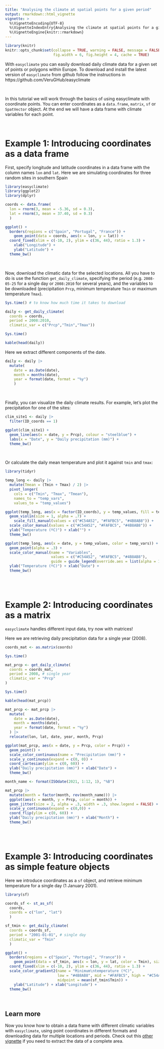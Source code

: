 ```yaml
---
title: "Analysing the climate at spatial points for a given period"
output: rmarkdown::html_vignette
vignette: >
  %\VignetteEncoding{UTF-8}
  %\VignetteIndexEntry{Analysing the climate at spatial points for a given period}
  %\VignetteEngine{knitr::rmarkdown}
---
```


```r
library(knitr)
knitr::opts_chunk$set(collapse = TRUE, warning = FALSE, message = FALSE, 
                      fig.width = 6, fig.height = 4, cache = TRUE)
```

With `easyclimate` you can easily download daily climate data for a given set of points or polygons within Europe. To download and install the latest version of `easyclimate` from github follow the instructions in  https://github.com/VeruGHub/easyclimate 

<br>

In this tutorial we will work through the basics of using easyclimate with coordinate points. You can enter coordinates as a `data.frame`, `matrix`, `sf` or `SpatVector` object. At the end we will have a data frame with climate variables for each point.

<br>

# Example 1: Introducing coordinates as a data frame

First, specify longitude and latitude coordinates in a data frame with the column names `lon` and `lat`. Here we are simulating coordinates for three random sites in southern Spain

```r
library(easyclimate)
library(ggplot2)
library(dplyr)

coords <- data.frame(
  lon = rnorm(3, mean = -5.36, sd = 0.3), 
  lat = rnorm(3, mean = 37.40, sd = 0.3)
  )

ggplot() +
  borders(regions = c("Spain", "Portugal", "France")) +
	geom_point(data = coords, aes(x = lon, y = lat)) +
  coord_fixed(xlim = c(-10, 2), ylim = c(36, 44), ratio = 1.3) + 
	xlab("Longitude") +
	ylab("Latitude") +
  theme_bw()

```

<br>

Now, download the climatic data for the selected locations. All you have to do is use the function `get_daily_climate`, specifying the period (e.g. `2008-05-25` for a single day or `2008:2010` for several years), and the variables to be downloaded (precipitation `Prcp`, minimum temperature `Tmin` or maximum temperature `Tmax`).

```r

Sys.time() # to know how much time it takes to download

daily <- get_daily_climate(
  coords = coords, 
  period = 2008:2010, 
  climatic_var = c("Prcp","Tmin","Tmax"))

Sys.time()

kable(head(daily))

```

Here we extract different components of the date. 

```r

daily <- daily |> 
  mutate(
    date = as.Date(date),
    month = months(date),
    year = format(date, format = "%y")
    ) 

```

<br>

Finally, you can visualize the daily climate results. For example, let's plot the precipitation for one of the sites:

```r
clim_site1 <- daily |> 
  filter(ID_coords == 1)

ggplot(clim_site1) +
  geom_line(aes(x = date, y = Prcp), colour = "steelblue") +
  labs(x = "Date", y = "Daily precipitation (mm)") +
  theme_bw()
```

<br>

Or calculate the daily mean temperature and plot it against `tmin` and `tmax`:

```r
library(tidyr)

temp_long <- daily |> 
  mutate(Tmean = (Tmin + Tmax) / 2) |> 
  pivot_longer(
    cols = c("Tmin", "Tmax", "Tmean"),
    names_to = "temp_vars",
    values_to = "temp_values")

ggplot(temp_long, aes(x = factor(ID_coords), y = temp_values, fill = temp_vars, color = temp_vars)) +
  geom_violin(size = 1, alpha = .7) +
    scale_fill_manual(values = c("#C54A52", "#FAFBC5", "#4B8AB8")) +
  scale_color_manual(values = c("#C54A52", "#FAFBC5", "#4B8AB8")) +
  ylab("Temperature (ºC)") + xlab("") +
  theme_bw()

ggplot(temp_long, aes(x = date, y = temp_values, color = temp_vars)) + 
  geom_point(alpha = .3) +
  scale_color_manual(name = "Variables",
                     values = c("#C54A52", "#FAFBC5", "#4B8AB8"),
                     guide = guide_legend(override.aes = list(alpha = 1))) +
  ylab("Temperature (ºC)") + xlab("Date") +
  theme_bw()

```


<br>
<br>

# Example 2: Introducing coordinates as a matrix

`easyclimate` handles different input data, try now with matrices! 

Here we are retrieving daily precipitation data for a single year (2008).

```r

coords_mat <- as.matrix(coords)

Sys.time()

mat_prcp <- get_daily_climate( 
  coords = coords_mat, 
  period = 2008, # single year
  climatic_var = "Prcp"
)

Sys.time()

kable(head(mat_prcp))

mat_prcp <- mat_prcp |> 
  mutate(
    date = as.Date(date),
    month = months(date),
    year = format(date, format = "%y")
  ) |> 
  relocate(lon, lat, date, year, month, Prcp)

ggplot(mat_prcp, aes(x = date, y = Prcp, color = Prcp)) +
  geom_point() +
  scale_color_continuous(name = "Precipitation (mm)") +
  scale_y_continuous(expand = c(0, 0)) +
  coord_cartesian(ylim = c(0, 60)) +
  ylab("Daily precipitation (mm)") + xlab("Date") +
  theme_bw()

month_name <- format(ISOdate(2021, 1:12, 1), "%B")

mat_prcp |> 
  mutate(month = factor(month, rev(month_name))) |> 
  ggplot(aes(x = month, y = Prcp, color = month)) +
  geom_jitter(size = 2, alpha = .3, width = .3, show.legend = FALSE) +
  scale_y_continuous(expand = c(0,0)) +
  coord_flip(ylim = c(0, 60)) +
  ylab("Daily precipitation (mm)") + xlab("Month") +
  theme_bw()

```


<br>
<br>

# Example 3: Introducing coordinates as simple feature objects

Here we introduce coordinates as a `sf` object, and retrieve minimum temperature for a single day (1 January 2001).


```r
library(sf)

coords_sf <- st_as_sf(
  coords, 
  coords = c("lon", "lat")
  )

sf_tmin <- get_daily_climate(
  coords = coords_sf, 
  period = "2001-01-01", # single day
  climatic_var = "Tmin"
  ) 

ggplot() +
  borders(regions = c("Spain", "Portugal", "France")) +
	geom_point(data = sf_tmin, aes(x = lon, y = lat, color = Tmin), size = 2) + 
  coord_fixed(xlim = c(-10, 2), ylim = c(36, 44), ratio = 1.3) +  
  scale_color_gradient2(name = "Minimum\ntemperature (ºC)",
                        low = "#4B8AB8", mid = "#FAFBC5", high = "#C54A52",
                        midpoint = mean(sf_tmin$Tmin)) +
	ylab("Latitude") + xlab("Longitude") +
  theme_bw()

```

<br>

## Learn more

Now you know how to obtain a data frame with different climatic variables with `easyclimate`, using point coordinates in different formats and downloading data for multiple locations and periods. Check out this [other vignette](https://verughub.github.io/easyclimate/articles/polygons-raster.html) if you need to extract the data of a complete area.
